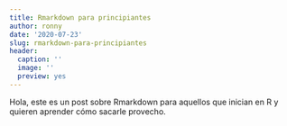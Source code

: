 ```yaml
---
title: Rmarkdown para principiantes
author: ronny
date: '2020-07-23'
slug: rmarkdown-para-principiantes
header:
  caption: ''
  image: ''
  preview: yes
---
```



Hola, este es un post sobre Rmarkdown para aquellos que inician en R y quieren
aprender cómo sacarle provecho.
